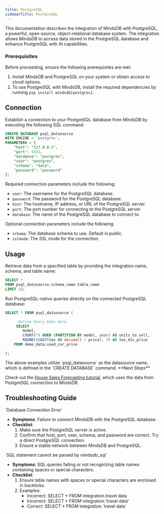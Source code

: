 ```yaml
---
title: PostgreSQL
sidebarTitle: PostgreSQL
---
```


This documentation describes the integration of MindsDB with PostgreSQL, a powerful, open-source, object-relational database system. 
The integration allows MindsDB to access data stored in the PostgreSQL database and enhance PostgreSQL with AI capabilities.

### Prerequisites

Before proceeding, ensure the following prerequisites are met:

 1. Install MindsDB and PostgreSQL on your system or obtain access to cloud options.
 2. To use PostgreSQL with MindsDB, install the required dependencies by running `pip install mindsdb[postgres]`.

## Connection

Establish a connection to your PostgreSQL database from MindsDB by executing the following SQL command:

```sql
CREATE DATABASE psql_datasource 
WITH ENGINE = 'postgres', 
PARAMETERS = {
    "host": "127.0.0.1",
    "port": 5432,
    "database": "postgres",
    "user": "postgres",
    "schema": "data",
    "password": "password"
};
```

Required connection parameters include the following:

*    `user`: The username for the PostgreSQL database.
*    `password`: The password for the PostgreSQL database.
*    `host`: The hostname, IP address, or URL of the PostgreSQL server.
*    `port`: The port number for connecting to the PostgreSQL server.
*    `database`: The name of the PostgreSQL database to connect to.

Optional connection parameters include the following:

*    `schema`: The database schema to use. Default is public.
*    `sslmode`: The SSL mode for the connection.

## Usage

Retrieve data from a specified table by providing the integration name, schema, and table name:

```sql
SELECT *
FROM psql_datasource.schema_name.table_name
LIMIT 10;
```

Run PostgreSQL-native queries directly on the connected PostgreSQL database:

```sql
SELECT * FROM psql_datasource (

    --Native Query Goes Here
     SELECT 
        model, 
        COUNT(*) OVER (PARTITION BY model, year) AS units_to_sell, 
        ROUND((CAST(tax AS decimal) / price), 3) AS tax_div_price
    FROM demo_data.used_car_price

);
```

<Note>
The above examples utilize `psql_datasource` as the datasource name, which is defined in the `CREATE DATABASE` command.
</Note>

<Tip>
**Next Steps**

 Check out the [House Sales Forecasting tutorial](https://docs.mindsdb.com/sql/tutorials/house-sales-forecasting), which uses the data from PostgreSQL connection to MindsDB.
</Tip>

## Troubleshooting Guide

<Warning>
`Database Connection Error`

* **Symptoms**: Failure to connect MindsDB with the PostgreSQL database.
* **Checklist**:
    1. Make sure the PostgreSQL server is active.
    2. Confirm that host, port, user, schema, and password are correct. Try a direct PostgreSQL connection.
    3. Ensure a stable network between MindsDB and PostgreSQL.
</Warning>

<Warning>
`SQL statement cannot be parsed by mindsdb_sql`

* **Symptoms**: SQL queries failing or not recognizing table names containing spaces or special characters.
* **Checklist**:
    1. Ensure table names with spaces or special characters are enclosed in backticks.
    2. Examples:
        * Incorrect: SELECT * FROM integration.travel data
        * Incorrect: SELECT * FROM integration.'travel data'
        * Correct: SELECT * FROM integration.\`travel data\`
</Warning>
